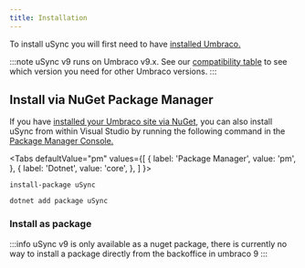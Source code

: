 ```yaml
---
title: Installation
---
```


To install uSync you will first need to have [installed Umbraco.](https://our.umbraco.com/documentation/Fundamentals/Setup/Install/)

:::note
uSync v9 runs on Umbraco v9.x. See our [compatibility table](reference/table.md) to see which version you need for other Umbraco versions. 
:::


## Install via NuGet Package Manager 
If you have [installed your Umbraco site via NuGet](https://our.umbraco.com/documentation/Fundamentals/Setup/Install/install-umbraco-with-nuget), you can also install uSync from within Visual Studio by running the following command in the [Package Manager Console.](https://docs.microsoft.com/en-us/nuget/consume-packages/install-use-packages-powershell)



<Tabs
  defaultValue="pm"
  values={[
    { label: 'Package Manager', value: 'pm', },
    { label: 'Dotnet', value: 'core', },
  ]
}>
<TabItem value="pm">

```cli
install-package uSync 
```

</TabItem>
<TabItem value="core">

```cli
dotnet add package uSync
```

</TabItem>
</Tabs>

### Install as package
:::info
uSync v9 is only available as a nuget package, there is currently no way to install a package directly from the backoffice in umbraco 9 
:::
